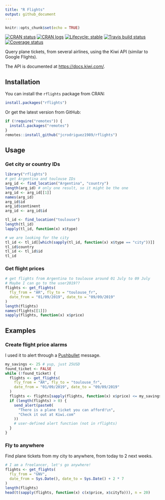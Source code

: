 ```yaml
---
title: "R Flights"
output: github_document
---
```


```r
knitr::opts_chunk$set(echo = TRUE)
```

[![CRAN status](https://www.r-pkg.org/badges/version/rflights)](https://CRAN.R-project.org/package=rflights)
[![CRAN logs](https://cranlogs.r-pkg.org/badges/rflights)](https://cran.r-project.org/package=rflights)
[![Lifecycle: stable](https://img.shields.io/badge/lifecycle-stable-brightgreen.svg)](https://www.tidyverse.org/lifecycle/#stable)
[![Travis build status](https://travis-ci.org/jcrodriguez1989/rflights.svg?branch=master)](https://travis-ci.org/jcrodriguez1989/rflights)
[![Coverage status](https://codecov.io/gh/jcrodriguez1989/rflights/branch/master/graph/badge.svg)](https://codecov.io/github/jcrodriguez1989/rflights?branch=master)

Query plane tickets, from several airlines, using the Kiwi API (similar to Google Flights).

The API is documented at [https://docs.kiwi.com/](https://docs.kiwi.com/).

## Installation

You can install the `rflights` package from CRAN:

```r
install.packages("rflights")
```

Or get the latest version from GitHub:

```r
if (!require("remotes")) {
  install.packages("remotes")
}
remotes::install_github("jcrodriguez1989/rflights")
```

## Usage

### Get city or country IDs

```r
library("rflights")
# get Argentina and toulouse IDs
arg_id <- find_location("Argentina", "country")
length(arg_id) # only one result, so it might be the one
arg_id <- arg_id[[1]]
names(arg_id)
arg_id$id
arg_id$continent
arg_id <- arg_id$id

tl_id <- find_location("toulouse")
length(tl_id)
lapply(tl_id, function(x) x$type)

# we are looking for the city
tl_id <- tl_id[[which(sapply(tl_id, function(x) x$type == "city"))]]
tl_id$country
tl_id <- tl_id$id
tl_id
```

### Get flight prices

```r
# get flights from Argentina to toulouse around 01 July to 09 July
# Maybe I can go to the user2019??
flights <- get_flights(
  fly_from = "AR", fly_to = "toulouse_fr",
  date_from = "01/09/2019", date_to = "09/09/2019"
)
length(flights)
names(flights[[1]])
sapply(flights, function(x) x$price)
```

## Examples

### Create flight price alarms

I used it to alert through a [Pushbullet](https://www.pushbullet.com/) message.

```r
my_savings <- 25 # yup, just 25USD
found_ticket <- FALSE
while (!found_ticket) {
  flights <- get_flights(
    fly_from = "AR", fly_to = "toulouse_fr",
    date_from = "01/09/2019", date_to = "09/09/2019"
  )
  flights <- flights[sapply(flights, function(x) x$price) <= my_savings]
  if (length(flights) > 0) {
    send_alert(paste0(
      "There is a plane ticket you can afford!\n",
      "Check it out at Kiwi.com"
    ))
    # user-defined alert function (not in rflights)
  }
}
```

### Fly to anywhere

Find plane tickets from my city to anywhere, from today to 2 next weeks.

```r
# I am a freelancer, let's go anywhere!
flights <- get_flights(
  fly_from = "GNV",
  date_from = Sys.Date(), date_to = Sys.Date() + 2 * 7
)
length(flights)
head(t(sapply(flights, function(x) c(x$price, x$cityTo))), n = 20)
```
